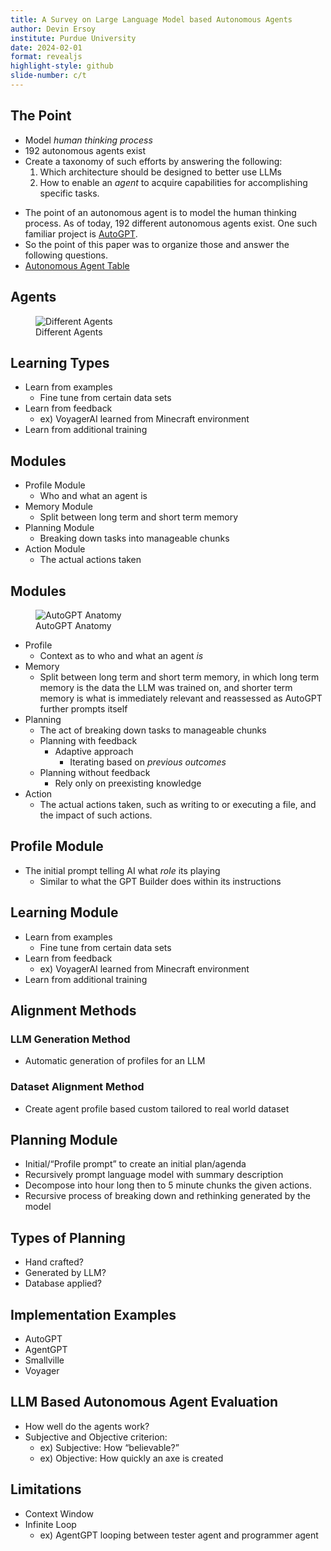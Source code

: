 ```yaml
---
title: A Survey on Large Language Model based Autonomous Agents
author: Devin Ersoy
institute: Purdue University
date: 2024-02-01
format: revealjs
highlight-style: github
slide-number: c/t
---
```


## The Point
- Model *human thinking process*
- 192 autonomous agents exist
- Create a taxonomy of such efforts by answering the following:
	1. Which architecture should be designed to better use LLMs
	2. How to enable an *agent* to acquire capabilities for accomplishing specific tasks.

:::notes
- The point of an autonomous agent is to model the human thinking process. As of today, 192 different autonomous agents exist. One such familiar project is [AutoGPT](AutoGPT).
- So the point of this paper was to organize those and answer the following questions.
- [Autonomous Agent Table](https://abyssinian-molybdenum-f76.notion.site/237e9f7515d543c0922c74f4c3012a77?v=0a309e53d6454afcbe7a5a7e169be0f9)
:::

## Agents
![Different Agents](images/Different%20Agents.png)

## Learning Types
- Learn from examples
	- Fine tune from certain data sets
- Learn from feedback
	- ex) VoyagerAI learned from Minecraft environment
- Learn from additional training

## Modules
- Profile Module
	- Who and what an agent is
- Memory Module
	- Split between long term and short term memory
- Planning Module
	- Breaking down tasks into manageable chunks
- Action Module
	- The actual actions taken

## Modules
![AutoGPT Anatomy](images/Pasted%20image%2020240201160149.png)

:::notes
- Profile
	- Context as to who and what an agent *is*
- Memory
	- Split between long term and short term memory, in which long term memory is the data the LLM was trained on, and shorter term memory is what is immediately relevant and reassessed as AutoGPT further prompts itself
- Planning
	- The act of breaking down tasks to manageable chunks
	- Planning with feedback
		- Adaptive approach
			- Iterating based on *previous outcomes*
	- Planning without feedback
		- Rely only on preexisting knowledge
- Action
	- The actual actions taken, such as writing to or executing a file, and the impact of such actions.
:::

## Profile Module
- The initial prompt telling AI what *role* its playing
	- Similar to what the GPT Builder does within its instructions

## Learning Module
- Learn from examples
	- Fine tune from certain data sets
- Learn from feedback
	- ex) VoyagerAI learned from Minecraft environment
- Learn from additional training

## Alignment Methods
### LLM Generation Method
- Automatic generation of profiles for an LLM

### Dataset Alignment Method
- Create agent profile based custom tailored to real world dataset

## Planning Module
- Initial/"Profile prompt" to create an initial plan/agenda
- Recursively prompt language model with summary description
- Decompose into hour long then to 5 minute chunks the given actions.
- Recursive process of breaking down and rethinking generated by the model

## Types of Planning
- Hand crafted?
- Generated by LLM?
- Database applied?

## Implementation Examples
- AutoGPT
- AgentGPT
- Smallville
- Voyager

## LLM Based Autonomous Agent Evaluation
- How well do the agents work?
- Subjective and Objective criterion:
	- ex) Subjective: How "believable?"
	- ex) Objective: How quickly an axe is created

## Limitations
- Context Window
- Infinite Loop
	- ex) AgentGPT looping between tester agent and programmer agent
